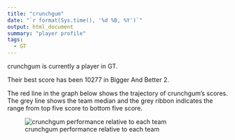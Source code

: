```yaml
---
title: "crunchgum"
date: "`r format(Sys.time(), '%d %B, %Y')`"
output: html_document
summary: "player profile"
tags:
  - GT
---
```


crunchgum is currently a player in GT.

Their best score has been 10277 in Bigger And Better 2.

The red line in the graph below shows the trajectory of crunchgum's scores. The grey line shows the team median and the grey ribbon indicates the range from top five score to bottom five score.

![crunchgum performance relative to each team](crunchgum.jpg)
